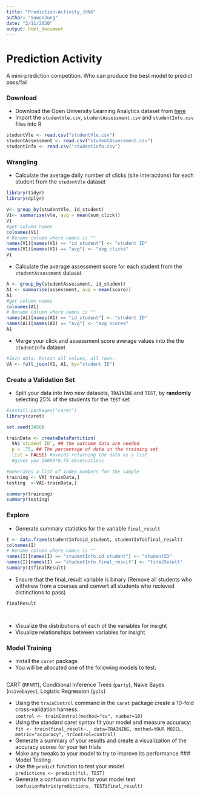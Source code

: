 ```yaml
---
title: "Prediction-Activity_JUNG"
author: "SuwonJung"
date: "2/11/2020"
output: html_document
---
```


# Prediction Activity

A mini-prediction competition. Who can produce the best model to predict pass/fail

### Download
* Download the Open University Learning Analytics dataset from [here](https://analyse.kmi.open.ac.uk/open_dataset)
* Import the `studentVle.csv`, `studentAssessment.csv` and `studentInfo.csv` files into R

```r

studentVle <- read.csv("studentVle.csv")
studentAssessment <- read.csv("studentAssessment.csv")
studentInfo <- read.csv("studentInfo.csv")

```

### Wrangling
* Calculate the average daily number of clicks (site interactions) for each student from the `studentVle` dataset
```r

library(tidyr)
library(dplyr)

V<- group_by(studentVle, id_student)
V1<- summarise(vle, avg = mean(sum_click))
V1
#get column names
colnames(V1)
# Rename column where names is ""
names(V1)[names(V1) == "id_student"] <- "student ID"
names(V1)[names(V1) == "avg"] <- "avg clicks"
V1

```

* Calculate the average assessment score for each student from the `studentAssessment` dataset
```r

A <- group_by(studentAssessment, id_student)
A1 <- summarise(assessment, avg = mean(score))
A1
#get column names
colnames(A1)
# Rename column where names is ""
names(A1)[names(A1) == "id_student"] <- "student ID"
names(A1)[names(A1) == "avg"] <- "avg scores"
A1

```
* Merge your click and assessment score average values into the the `studentInfo` dataset
```r

#Join data. Retain all values, all rows.
VA <- full_join(V1, A1, by="student ID")

```
### Create a Validation Set
* Split your data into two new datasets, `TRAINING` and `TEST`, by **randomly** selecting 25% of the students for the `TEST` set
```r

#install.packages("caret")
library(caret)

set.seed(3456)

trainData <- createDataPartition(
  VA$`student ID`, ## the outcome data are needed
  p = .75, ## The percentage of data in the training set
  list = FALSE) #avoids returning the data as a list 
  #gives you 26099*0.75 observations 

#Generates a list of index numbers for the sample
training <- VA[ trainData,]
testing  <-VA[-trainData,]

summary(training)
summary(testing)
```
### Explore
* Generate summary statistics for the variable `final_result`
```r

I <- data.frame(studentInfo$id_student, studentInfo$final_result)
colnames(I)
# Rename column where names is ""
names(I)[names(I) == "studentInfo.id_student"] <- "studentID"
names(I)[names(I) == "studentInfo.final_result"] <- "finalResult"
summary(I$finalResult)

```
* Ensure that the final_result variable is binary (Remove all students who withdrew from a courses and convert all students who recieved distinctions to pass)
```r

finalResult




```
* Visualize the distributions of each of the variables for insight
* Visualize relationships between variables for insight

### Model Training
* Install the `caret` package
* You will be allocated one of the following models to test:
```r



```

  CART (`RPART`), Conditional Inference Trees (`party`), Naive Bayes (`naivebayes`), Logistic Regression (`gpls`)

* Using the `trainControl` command in the `caret` package create a 10-fold cross-validation harness:   
  `control <- trainControl(method="cv", number=10)`
* Using the standard caret syntax fit your model and measure accuracy:  
   `fit <- train(final_result~., data=TRAINING, method=YOUR MODEL, metric="accuracy", trControl=control)`
* Generate a summary of your results and create a visualization of the accuracy scores for your ten trials
* Make any tweaks to your model to try to improve its performance
### Model Testing
* Use the `predict` function to test your model  
  `predictions <- predict(fit, TEST)`
* Generate a confusion matrix for your model test  
  `confusionMatrix(predictions, TEST$final_result)`